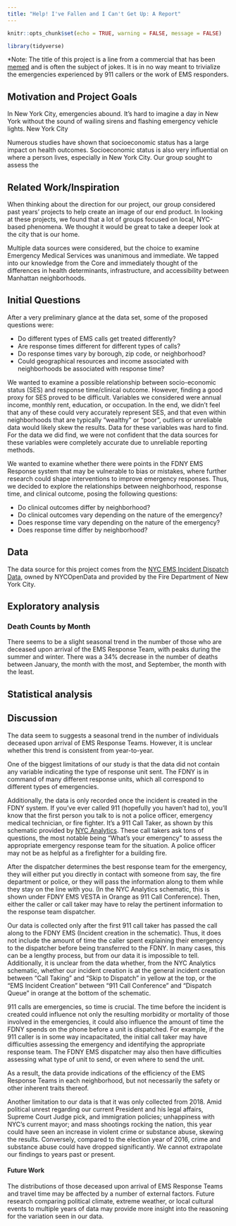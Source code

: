 ```yaml
---
title: "Help! I've Fallen and I Can't Get Up: A Report"
---
```


```r
knitr::opts_chunk$set(echo = TRUE, warning = FALSE, message = FALSE)

library(tidyverse)
```

*Note: The title of this project is a line from a commercial that has been [memed](https://www.google.com/search?q=life+alert+meme&sxsrf=ACYBGNQqIvW74KMRbdauXsERsqWnXo-X_Q:1575226120265&source=lnms&tbm=isch&sa=X&ved=2ahUKEwiWjdvKjpXmAhVHq1kKHccFBD8Q_AUoAXoECAsQAw&biw=1130&bih=1257) and is often the subject of jokes. It is in no way meant to trivialize the emergencies experienced by 911 callers or the work of EMS responders. 




## Motivation and Project Goals

In New York City, emergencies abound. It’s hard to imagine a day in New York without the sound of wailing sirens and flashing emergency vehicle lights. New York City

Numerous studies have shown that socioeconomic status has a large impact on health outcomes. Socioeconomic status is also very influential on where a person lives, especially in New York City. Our group sought to assess the




## Related Work/Inspiration
When thinking about the direction for our project, our group considered past years' projects to help create an image of our end product. In looking at these projects, we found that a lot of groups focused on local, NYC-based phenomena. We thought it would be great to take a deeper look at the city that is our home. 

Multiple data sources were considered, but the choice to examine Emergency Medical Services was unanimous and immediate. We tapped into our knowledge from the Core and immediately thought of the differences in health determinants, infrastructure, and accessibility between Manhattan neighborhoods. 



## Initial Questions
After a very preliminary glance at the data set, some of the proposed questions were:

* Do different types of EMS calls get treated differently?
* Are response times different for different types of calls?
* Do response times vary by borough, zip code, or neighborhood?
* Could geographical resources and income associated with neighborhoods be associated with response time?

We wanted to examine a possible relationship between socio-economic status (SES) and response time/clinical outcome. However, finding a good proxy for SES proved to be difficult. Variables we considered were annual income, monthly rent, education, or occupation. In the end, we didn't feel that any of these could very accurately represent SES, and that even within neighborhoods that are typically "wealthy" or "poor", outliers or unreliable data would likely skew the results. Data for these variables was hard to find. For the data we did find, we were not confident that the data sources for these variables were completely accurate due to unreliable reporting methods.

We wanted to examine whether there were points in the FDNY EMS Response system that may be vulnerable to bias or mistakes, where further research could shape interventions to improve emergency responses.  Thus, we decided to explore the relationships between neighborhood, response time, and clinical outcome, posing the following questions:

* Do clinical outcomes differ by neighborhood?
* Do clinical outcomes vary depending on the nature of the emergency?
* Does response time vary depending on the nature of the emergency?
* Does response time differ by neighborhood?




## Data
The data source for this project comes from the [NYC EMS Incident Dispatch Data](https://data.cityofnewyork.us/Public-Safety/EMS-Incident-Dispatch-Data/76xm-jjuj), owned by NYCOpenData and provided by the Fire Department of New York City.



## Exploratory analysis






### Death Counts by Month
There seems to be a slight seasonal trend in the number of those who are deceased upon arrival of the EMS Response Team, with peaks during the summer and winter. There was a 34% decrease in the number of deaths between January, the month with the most, and September, the month with the least. 




## Statistical analysis






## Discussion

The data seem to suggests a seasonal trend in the number of individuals deceased upon arrival of EMS Response Teams. However, it is unclear whether this trend is consistent from year-to-year. 

One of the biggest limitations of our study is that the data did not contain any variable indicating the type of response unit sent. The FDNY is in command of many different response units, which all correspond to different types of emergencies.

Additionally, the data is only recorded once the incident is created in the FDNY system. If you’ve ever called 911 (hopefully you haven’t had to), you’ll know that the first person you talk to is not a police officer, emergency medical technician, or fire fighter. It’s a 911 Call Taker, as shown by this schematic provided by [NYC Analytics](http://home2.nyc.gov/html/911reporting/html/anatomy/call.shtml). These call takers ask tons of questions, the most notable being “What’s your emergency” to assess the appropriate emergency response team for the situation. A police officer may not be as helpful as a firefighter for a building fire.

After the dispatcher determines the best response team for the emergency, they will either put you directly in contact with someone from say, the fire department or police, or they will pass the information along to them while they stay on the line with you. (In the NYC Analytics schematic, this is shown under FDNY EMS VESTA in Orange as 911 Call Conference). Then, either the caller or call taker may have to relay the pertinent information to the response team dispatcher.

Our data is collected only after the first 911 call taker has passed the call along to the FDNY EMS (Incident creation in the schematic). Thus, it does not include the amount of time the caller spent explaining their emergency to the dispatcher before being transferred to the FDNY. In many cases, this can be a lengthy process, but from our data it is impossible to tell. Additionally, it is unclear from the data whether, from the NYC Analytics schematic, whether our incident creation is at the general incident creation between “Call Taking” and “Skip to Dispatch” in yellow at the top, or the “EMS Incident Creation” between “911 Call Conference” and “Dispatch Queue” in orange at the bottom of the schematic.

911 calls are emergencies, so time is crucial. The time before the incident is created could influence not only the resulting morbidity or mortality of those involved in the emergencies, it could also influence the amount of time the FDNY spends on the phone before a unit is dispatched. For example, if the 911 caller is in some way incapacitated, the initial call taker may have difficulties assessing the emergency and identifying the appropriate response team. The FDNY EMS dispatcher may also then have difficulties assessing what type of unit to send, or even where to send the unit.

As a result, the data provide indications of the efficiency of the EMS Response Teams in each neighborhood, but not necessarily the safety or other inherent traits thereof. 

Another limitation to our data is that it was only collected from 2018. Amid political unrest regarding our current President and his legal affairs, Supreme Court Judge pick, and immigration policies; unhappiness with NYC's current mayor; and mass shootings rocking the nation, this year could have seen an increase in violent crime or substance abuse, skewing the results. Conversely, compared to the election year of 2016, crime and substance abuse could have dropped significantly. We cannot extrapolate our findings to years past or present.

#### Future Work 

The distributions of those deceased upon arrival of EMS Response Teams and travel time may be affected by a number of external factors. Future research comparing political climate, extreme weather, or local cultural events to multiple years of data may provide more insight into the reasoning for the variation seen in our data. 




